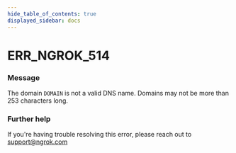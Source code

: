 ```yaml
---
hide_table_of_contents: true
displayed_sidebar: docs
---
```



# ERR_NGROK_514

### Message

The domain `DOMAIN` is not a valid DNS name. Domains may not be more than 253 characters long.

### Further help

If you're having trouble resolving this error, please reach out to [support@ngrok.com](mailto:support@ngrok.com?subject=Help%20with%20ERR_NGROK_514)

<ErrorDetails error="err_ngrok_514" />
